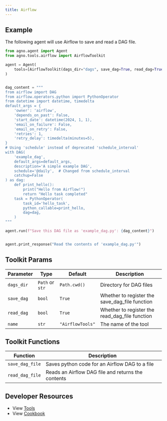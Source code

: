```yaml
---
title: Airflow
---
```


## Example

The following agent will use Airflow to save and read a DAG file.

```python cookbook/agent_concepts/tools/airflow_tools.py
from agno.agent import Agent
from agno.tools.airflow import AirflowToolkit

agent = Agent(
    tools=[AirflowToolkit(dags_dir="dags", save_dag=True, read_dag=True)], show_tool_calls=True, markdown=True
)


dag_content = """
from airflow import DAG
from airflow.operators.python import PythonOperator
from datetime import datetime, timedelta
default_args = {
    'owner': 'airflow',
    'depends_on_past': False,
    'start_date': datetime(2024, 1, 1),
    'email_on_failure': False,
    'email_on_retry': False,
    'retries': 1,
    'retry_delay': timedelta(minutes=5),
}
# Using 'schedule' instead of deprecated 'schedule_interval'
with DAG(
    'example_dag',
    default_args=default_args,
    description='A simple example DAG',
    schedule='@daily',  # Changed from schedule_interval
    catchup=False
) as dag:
    def print_hello():
        print("Hello from Airflow!")
        return "Hello task completed"
    task = PythonOperator(
        task_id='hello_task',
        python_callable=print_hello,
        dag=dag,
    )
"""

agent.run(f"Save this DAG file as 'example_dag.py': {dag_content}")


agent.print_response("Read the contents of 'example_dag.py'")
```

## Toolkit Params

| Parameter  | Type            | Default          | Description                                    |
| ---------- | --------------- | ---------------- | ---------------------------------------------- |
| `dags_dir` | `Path` or `str` | `Path.cwd()`     | Directory for DAG files                        |
| `save_dag` | `bool`          | `True`           | Whether to register the save_dag_file function |
| `read_dag` | `bool`          | `True`           | Whether to register the read_dag_file function |
| `name`     | `str`           | `"AirflowTools"` | The name of the tool                           |

## Toolkit Functions

| Function        | Description                                        |
| --------------- | -------------------------------------------------- |
| `save_dag_file` | Saves python code for an Airflow DAG to a file     |
| `read_dag_file` | Reads an Airflow DAG file and returns the contents |

## Developer Resources

- View [Tools](https://github.com/phidatahq/agno/blob/main/libs/agno/agno/tools/airflow_tools.py)
- View [Cookbook](https://github.com/phidatahq/agno/blob/main/cookbook/agent_concepts/tools/airflow_tools.py)
